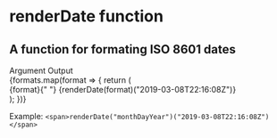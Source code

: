 
<Meta title="Components|renderDate" />

# renderDate function

## A function for formating ISO 8601 dates

<Story name="Blank">
  <div style={{ width: 400 }}>
    <div className="flex justify-between">
      <Typography.HeadingTiny bold>Argument</Typography.HeadingTiny>
      <Typography.HeadingTiny bold>Output</Typography.HeadingTiny>
    </div>
    {formats.map(format => {
      return (
        <div key={format} className="flex justify-between mt-1 border-b">
          <Typography.Large bold>{format}</Typography.Large>{" "}
          <Typography.Large>
            {renderDate(format)("2019-03-08T22:16:08Z")}
          </Typography.Large>
        </div>
      );
    })}
  </div>
</Story>

Example:
`<span>renderDate("monthDayYear")("2019-03-08T22:16:08Z")</span>`

<Props of={renderDate} />
